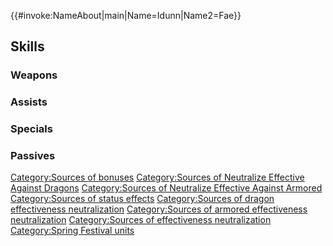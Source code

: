 {{#invoke:NameAbout|main|Name=Idunn|Name2=Fae}}{{HeroPage Tabs}}
{{Hero Infobox
|Name=Idunn
|Title=Dragonkin Duo
|WeaponType=Red Breath
|Origin=Fire Emblem: The Binding Blade
|Gender=FF
|duo=Grants Def/Res+6 and the following status to unit and allies within 5 rows and 5 columns centered on unit for 1 turn: "Neutralizes 'effective against dragons' bonuses and 'effective against armored' bonuses."
|secondPerson=Fae
|Duel=185
|MoveType=Armored
|actorJP=種田梨沙,小澤亜李
|actorEN=—,Sarah Blandy
|artist=海鵜げそ
|additionDate=March 18, 2020
|releaseDate=March 18, 2020
|TagID=比翼イドゥン
|InternalID=498
|Properties=special,duo,hat,specRate_202402
|cv1=5
|cv2=1900100
|description=The last of the dragonkin on the continent Elibe. They heard about the spring festival and are trying the costumes out for themselves. They appear in Fire Emblem: The Binding Blade.
}}
{{Stats Page
|Lv1HP=20|Lv1ATK=9|Lv1SPD=4|Lv1DEF=7|Lv1RES=8
|GRHP=60|GRATK=65|GRSPD=50|GRDEF=70|GRRES=70
}}
==Skills==
===Weapons===
{{Weapons Table
|weapon1=Fire Breath
|weapon1Default=1
|weapon1Unlock=1
|weapon2=Fire Breath+
|weapon2Default=2
|weapon2Unlock=2
|weapon3=Flametongue
|weapon3Default=4
|weapon3Unlock=3
|weapon4=Zephyr Breath
|weapon4Default=5
|weapon4Unlock=5
}}
===Assists===
{{Assists Table
}}
===Specials===
{{Specials Table
|special1=Chilling Wind
|special1Default=4
|special1Unlock=3
|special2=Iceberg
|special2Default=
|special2Unlock=4
}}
===Passives===
{{Passives Table
|passiveA1=Steady Stance 1
|passiveA2=Sturdy Stance 1
|passiveA3=Sturdy Stance 2
|passiveA4=Sturdy Stance 3
|passiveA1Unlock=2
|passiveA2Unlock=3
|passiveA3Unlock=4
|passiveA4Unlock=5
|passiveB1=Vengeful Fighter 1
|passiveB2=Vengeful Fighter 2
|passiveB3=Vengeful Fighter 3
|passiveB1Unlock=3
|passiveB2Unlock=4
|passiveB3Unlock=5
|passiveC1=Spur Atk 1
|passiveC2=Spur Atk 2
|passiveC3=Goad Dragons
|passiveC1Unlock=1
|passiveC2Unlock=2
|passiveC3Unlock=4
}}
{{Heroes Navbox}}
[[Category:Sources of bonuses]]
[[Category:Sources of Neutralize Effective Against Dragons]]
[[Category:Sources of Neutralize Effective Against Armored]]
[[Category:Sources of status effects]]
[[Category:Sources of dragon effectiveness neutralization]]
[[Category:Sources of armored effectiveness neutralization]]
[[Category:Sources of effectiveness neutralization]]
[[Category:Spring Festival units]]